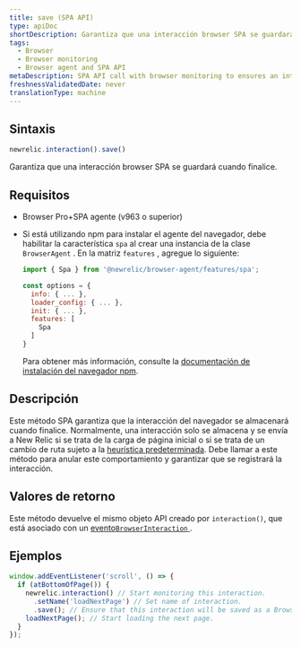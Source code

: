 ```yaml
---
title: save (SPA API)
type: apiDoc
shortDescription: Garantiza que una interacción browser SPA se guardará cuando finalice.
tags:
  - Browser
  - Browser monitoring
  - Browser agent and SPA API
metaDescription: SPA API call with browser monitoring to ensures an interaction will be saved when it ends.
freshnessValidatedDate: never
translationType: machine
---
```


## Sintaxis

```js
newrelic.interaction().save()
```

Garantiza que una interacción browser SPA se guardará cuando finalice.

## Requisitos

* Browser Pro+SPA agente (v963 o superior)

* Si está utilizando npm para instalar el agente del navegador, debe habilitar la característica `spa` al crear una instancia de la clase `BrowserAgent` . En la matriz `features` , agregue lo siguiente:

  ```js
  import { Spa } from '@newrelic/browser-agent/features/spa';

  const options = {
    info: { ... },
    loader_config: { ... },
    init: { ... },
    features: [
      Spa
    ]
  }
  ```

  Para obtener más información, consulte la [documentación de instalación del navegador npm](https://www.npmjs.com/package/@newrelic/browser-agent#new-relic-browser-agent).

## Descripción

Este método SPA garantiza que la interacción del navegador se almacenará cuando finalice. Normalmente, una interacción solo se almacena y se envía a New Relic si se trata de la carga de página inicial o si se trata de un cambio de ruta sujeto a la [heurística predeterminada](/docs/browser/single-page-app-monitoring/use-spa-data/spa-data-collection#browser-interaction). Debe llamar a este método para anular este comportamiento y garantizar que se registrará la interacción.

## Valores de retorno

Este método devuelve el mismo objeto API creado por `interaction()`, que está asociado con un [evento`BrowserInteraction` ](/docs/insights/explore-data/attributes/browser-default-attributes-insights#browserinteraction-attributes).

## Ejemplos

```js
window.addEventListener('scroll', () => {
  if (atBottomOfPage()) {
    newrelic.interaction() // Start monitoring this interaction.
      .setName('loadNextPage') // Set name of interaction.
      .save(); // Ensure that this interaction will be saved as a BrowserInteraction event when it ends, even if URL change and DOM modification did not occur.
    loadNextPage(); // Start loading the next page.
  }
});
```